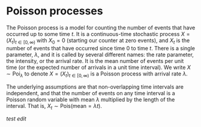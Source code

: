 # Poisson processes

The Poisson process is a model for counting the number of events that have occurred up to some time $t$. It is a continuous-time stochastic process $X=(X_t)_{t\in[0,\infty)}$ with $X_0=0$ (starting our counter at zero events), and $X_t$ is the number of events that have occurred since time 0 to time $t$. There is a single parameter, $\lambda$, and it is called by several different names: the rate parameter, the intensity, or the arrival rate. It is the mean number of events per unit time (or the expected number of arrivals in a unit time interval). We write $X\sim\mathsf{Poi}_\lambda$ to denote $X=(X_t)_{t\in[0,\infty)}$ is a Poisson process with arrival rate $\lambda$.

The underlying assumptions are that non-overlapping time intervals are independent, and that the number of events on any time interval is a Poisson random variable with mean $\lambda$ multiplied by the length of the interval. That is, $X_t\sim\mathsf{Pois}(\text{mean}=\lambda t)$.

*test edit*